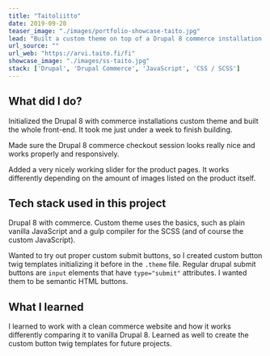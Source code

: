 ```yaml
---
title: "Taitoliitto"
date: 2019-09-20
teaser_image: "./images/portfolio-showcase-taito.jpg"
lead: "Built a custom theme on top of a Drupal 8 commerce installation. Styled the complete website and checkout parts."
url_source: ""
url_web: "https://arvi.taito.fi/fi"
showcase_image: "./images/ss-taito.jpg"
stack: ['Drupal', 'Drupal Commerce', 'JavaScript', 'CSS / SCSS']
---
```



<WidgetImage src="./images/ss-taito.jpg" alt="A screenshot of the showcases website" />

## What did I do?

Initialized the Drupal 8  with commerce installations custom theme and built the whole front-end. It took me just under a week to finish building.

Made sure the Drupal 8 commerce checkout session looks really nice and works properly and responsively.

Added a very nicely working slider for the product pages. It works differently depending on the amount of images listed on the product itself.

## Tech stack used in this project

Drupal 8 with commerce. Custom theme uses the basics, such as plain vanilla JavaScript and a gulp compiler for the SCSS (and of course the custom JavaScript).

Wanted to try out proper custom submit buttons, so I created custom button twig templates initializing it before in the `.theme` file. Regular drupal submit buttons are `input` elements that have `type="submit"` attributes. I wanted them to be semantic HTML buttons.


## What I learned

I learned to work with a clean commerce website and how it works differently comparing it to vanilla Drupal 8. Learned as well to create the custom button twig templates for future projects.